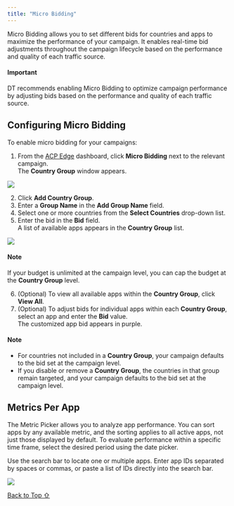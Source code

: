 ```yaml
---
title: "Micro Bidding"
---
```


Micro Bidding allows you to set different bids for countries and apps to maximize the performance of your campaign. It enables real-time bid adjustments throughout the campaign lifecycle based on the performance and quality of each traffic source.

#### Important

DT recommends enabling Micro Bidding to optimize campaign performance by adjusting bids based on the performance and quality of each traffic source.

## Configuring Micro Bidding

To enable micro bidding for your campaigns:

1. From the [ACP Edge](https://acp-edge.fyber.com/) dashboard, click **Micro Bidding** next to the relevant campaign.\
   The **Country Group** window appears.

<Frame caption="2025-01-02_11-50-52.jpg">
  <img src="https://developer.digitalturbine.com/hc/article_attachments/17815442188828" />
</Frame>

2. Click **Add Country Group**.
3. Enter a **Group Name** in the **Add Group Name** field.
4. Select one or more countries from the **Select Countries** drop-down list.
5. Enter the bid in the **Bid** field.\
   A list of available apps appears in the **Country Group** list.

<Frame caption="2025-01-02_12-41-47.jpg">
  <img src="https://developer.digitalturbine.com/hc/article_attachments/17815442193948" />
</Frame>

#### Note

If your budget is unlimited at the campaign level, you can cap the budget at the **Country Group** level.

6. (Optional) To view all available apps within the **Country Group**, click **View All**.
7. (Optional) To adjust bids for individual apps within each **Country Group**, select an app and enter the **Bid** value.\
   The customized app bid appears in purple.

#### Note

* For countries not included in a **Country Group**, your campaign defaults to the bid set at the campaign level.
* If you disable or remove a **Country Group**, the countries in that group remain targeted, and your campaign defaults to the bid set at the campaign level.

## Metrics Per App

The Metric Picker allows you to analyze app performance. You can sort apps by any available metric, and the sorting applies to all active apps, not just those displayed by default. To evaluate performance within a specific time frame, select the desired period using the date picker.

Use the search bar to locate one or multiple apps. Enter app IDs separated by spaces or commas, or paste a list of IDs directly into the search bar.

<Frame caption="2025-01-02_12-49-14.jpg">
  <img src="https://developer.digitalturbine.com/hc/article_attachments/17815442205212" />
</Frame>

[Back to Top ⇧](#top)
